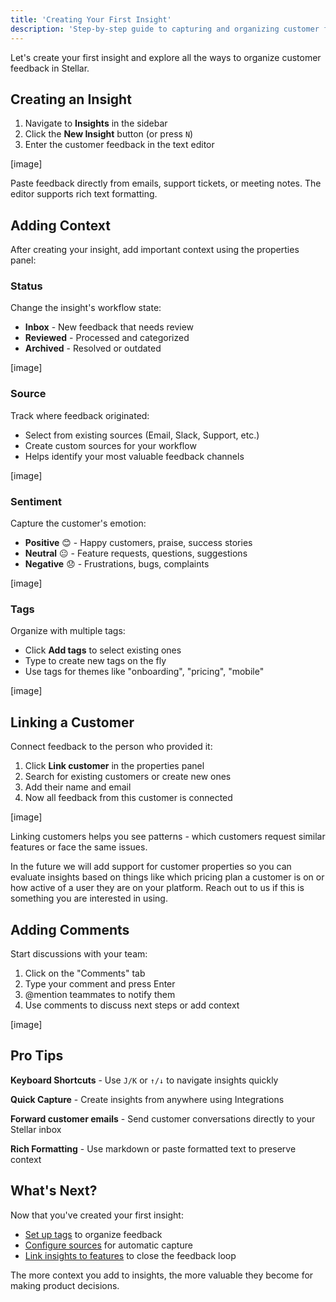 ```yaml
---
title: 'Creating Your First Insight'
description: 'Step-by-step guide to capturing and organizing customer feedback'
---
```


Let's create your first insight and explore all the ways to organize customer feedback in Stellar.

## Creating an Insight

1. Navigate to **Insights** in the sidebar
2. Click the **New Insight** button (or press `N`)
3. Enter the customer feedback in the text editor

[image]

<Tip>
Paste feedback directly from emails, support tickets, or meeting notes. The editor supports rich text formatting.
</Tip>

## Adding Context

After creating your insight, add important context using the properties panel:

### Status
Change the insight's workflow state:
- **Inbox** - New feedback that needs review
- **Reviewed** - Processed and categorized
- **Archived** - Resolved or outdated

[image]

### Source
Track where feedback originated:
- Select from existing sources (Email, Slack, Support, etc.)
- Create custom sources for your workflow
- Helps identify your most valuable feedback channels

[image]

### Sentiment
Capture the customer's emotion:
- **Positive** 😊 - Happy customers, praise, success stories
- **Neutral** 😐 - Feature requests, questions, suggestions  
- **Negative** 😞 - Frustrations, bugs, complaints

[image]

### Tags
Organize with multiple tags:
- Click **Add tags** to select existing ones
- Type to create new tags on the fly
- Use tags for themes like "onboarding", "pricing", "mobile"

[image]

## Linking a Customer

Connect feedback to the person who provided it:

1. Click **Link customer** in the properties panel
2. Search for existing customers or create new ones
3. Add their name and email
4. Now all feedback from this customer is connected

[image]

<Info>
Linking customers helps you see patterns - which customers request similar features or face the same issues.

In the future we will add support for customer properties so you can evaluate insights based on things like which pricing plan a customer is on or how active of a user they are on your platform. Reach out to us if this is something you are interested in using.
</Info>

## Adding Comments

Start discussions with your team:

1. Click on the "Comments" tab
2. Type your comment and press Enter
3. @mention teammates to notify them
4. Use comments to discuss next steps or add context

[image]

## Pro Tips

**Keyboard Shortcuts** - Use `J/K` or `↑/↓` to navigate insights quickly

**Quick Capture** - Create insights from anywhere using Integrations

**Forward customer emails** - Send customer conversations directly to your Stellar inbox

**Rich Formatting** - Use markdown or paste formatted text to preserve context

## What's Next?

Now that you've created your first insight:
- [Set up tags](/insights/setting-up-tags) to organize feedback
- [Configure sources](/insights/sources/overview) for automatic capture
- [Link insights to features](/insights/linking-features) to close the feedback loop

<Note>
The more context you add to insights, the more valuable they become for making product decisions.
</Note>